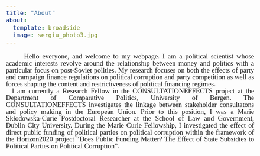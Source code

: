 ```yaml
---
title: "About"
about:
  template: broadside
  image: sergiu_photo3.jpg
---
```


```{=html}
<style type = text/css>
  body {line-height: 1em;
  font-size: 14pt;
  font-family: Trebuchet MS;
  text-align: justify;
  }
</style>
```

::: {#about-block}
:::

|       Hello everyone, and welcome to my webpage. I am a political scientist whose academic interests revolve around the relationship between money and politics with a particular focus on post-Soviet polities. My research focuses on both the effects of party and campaign finance regulations on political corruption and party competition as well as forces shaping the content and restrictiveness of political financing regimes.
|   I am currently a Research Fellow in the CONSULTATIONEFFECTS project at the Department of Comparative Politics, University of Bergen. The CONSULTATIONEFFECTS investigates the linkage between stakeholder consultatons and policy making in the European Union. Prior to this position, I was a Marie Skłodowska-Curie Postdoctoral Researcher at the School of Law and Government, Dublin City University. During the Marie Curie Fellowship, I investigated the effect of direct public funding of political parties on political corruption within the framework of the Horizon2020 project "Does Public Funding Matter? The Effect of State Subsidies to Political Parties on Political Corruption".

